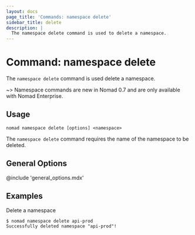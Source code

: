 ```yaml
---
layout: docs
page_title: 'Commands: namespace delete'
sidebar_title: delete
description: |
  The namespace delete command is used to delete a namespace.
---
```


# Command: namespace delete

The `namespace delete` command is used delete a namespace.

~> Namespace commands are new in Nomad 0.7 and are only available with Nomad
Enterprise.

## Usage

```plaintext
nomad namespace delete [options] <namespace>
```

The `namespace delete` command requires the name of the namespace to be deleted.

## General Options

@include 'general_options.mdx'

## Examples

Delete a namespace

```shell-session
$ nomad namespace delete api-prod
Successfully deleted namespace "api-prod"!
```
